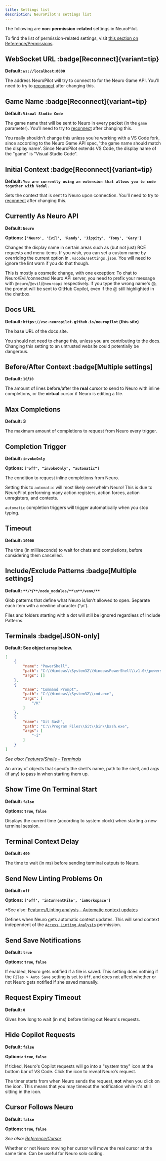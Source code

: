 ```yaml
---
title: Settings list
description: NeuroPilot's settings list
---
```



The following are **non-permission-related** settings in NeuroPilot.

To find the list of permission-related settings, visit [this section on Reference/Permissions](/neuropilot/reference/permissions#non-action-permissions).

## WebSocket URL :badge[Reconnect]{variant=tip}

**Default: `ws://localhost:8000`**

The address NeuroPilot will try to connect to for the Neuro Game API.
You'll need to try to [reconnect](/neuropilot/reference/commands) after changing this.

## Game Name :badge[Reconnect]{variant=tip}

**Default: `Visual Studio Code`**

The game name that will be sent to Neuro in every packet (in the `game` parameter).
You'll need to try to [reconnect](/neuropilot/reference/commands) after changing this.

<Aside>

You really shouldn't change this unless you're working with a VS Code fork, since according to the Neuro Game API spec, 'the game name should match the display name'.
Since NeuroPilot extends VS Code, the display name of the "game" is "Visual Studio Code".

</Aside>

## Initial Context :badge[Reconnect]{variant=tip}

**Default: `You are currently using an extension that allows you to code together with Vedal.`**

Sets the context that is sent to Neuro upon connection.
You'll need to try to [reconnect](/neuropilot/reference/commands) after changing this.

## Currently As Neuro API

**Default: `Neuro`**

**Options: `['Neuro', 'Evil', 'Randy', 'Jippity', 'Tony', 'Gary']`**

Changes the display name in certain areas such as (but not just) RCE requests and menu items.
If you wish, you can set a custom name by overriding the current option in `.vscode/settings.json`.
You will need to ignore the lint warn if you do that though.

<Aside>

This is mostly a cosmetic change, with one exception: To chat to Neuro/Evil/connected Neuro API server, you need to prefix your message with `@neuro`/`@evil`/`@neuroapi` respectively.
If you type the wrong name's @, the prompt will be sent to GitHub Copilot, even if the @ still highlighted in the chatbox.

</Aside>

## Docs URL

**Default: `https://vsc-neuropilot.github.io/neuropilot` (this site)**

The base URL of the docs site.

<Aside type="caution">

You should not need to change this, unless you are contributing to the docs.
Changing this setting to an untrusted website could potentially be dangerous.

</Aside>

## Before/After Context :badge[Multiple settings]

**Default: `10`/`10`**

The amount of lines before/after the **real** cursor to send to Neuro with inline completions, or the **virtual** cursor if Neuro is editing a file.

## Max Completions

**Default: 3**

The maximum amount of completions to request from Neuro every trigger.

## Completion Trigger

**Default: `invokeOnly`**

**Options: `["off", "invokeOnly", "automatic"]`**

The condition to request inline completions from Neuro.

<Aside type="caution">

Setting this to `automatic` will most likely overwhelm Neuro!
This is due to NeuroPilot performing many action registers, action forces, action unregisters, and contexts.

`automatic` completion triggers will trigger automatically when you stop typing.

</Aside>

## Timeout

**Default: `10000`**

The time (in milliseconds) to wait for chats and completions, before considering them cancelled.

## Include/Exclude Patterns :badge[Multiple settings]

**Default: `**/*`/`**/node_modules/**\n**/venv/**`**

Glob patterns that define what Neuro is/isn't allowed to open.
Separate each item with a newline character ('\n').

<Aside>

Files and folders starting with a dot will still be ignored regardless of Include Patterns.

</Aside>

## Terminals :badge[JSON-only]

**Default: See object array below.**

```json
[
    {
        "name": "PowerShell",
        "path": "C:\\Windows\\System32\\WindowsPowerShell\\v1.0\\powershell.exe",
        "args": []
    },
    {
        "name": "Command Prompt",
        "path": "C:\\Windows\\System32\\cmd.exe",
        "args": [
            "/K"
        ]
    },
    {
        "name": "Git Bash",
        "path": "C:\\Program Files\\Git\\bin\\bash.exe",
        "args": [
            "-i"
        ]
    }
]
```

*See also: [Features/Shells - Terminals](/neuropilot/reference/features/shells#terminals)*

An array of objects that specify the shell's name, path to the shell, and args (if any) to pass in when starting them up.

## Show Time On Terminal Start

**Default: `false`**

**Options: `true`, `false`**

Displays the current time (according to system clock) when starting a new terminal session.

## Terminal Context Delay

**Default: `400`**

The time to wait (in ms) before sending terminal outputs to Neuro.

## Send New Linting Problems On

**Default: `off`**

**Options: `['off', 'inCurrentFile', 'inWorkspace']`**

*See also: [Features/Linting analysis - Automatic context updates](/neuropilot/reference/features/linting-analysis#automatic-context-updates)

Defines when Neuro gets automatic context updates. This will send context independent of the [`Access Linting Analysis`](/neuropilot/reference/permissions#linting-analysis) permission.

## Send Save Notifications

**Default: `true`**

**Options: `true`, `false`**

If enabled, Neuro gets notified if a file is saved.
This setting does nothing if the `Files > Auto Save` setting is set to `Off`, and does not affect whether or not Neuro gets notified if she saved manually.

## Request Expiry Timeout

**Default: `0`**

Gives how long to wait (in ms) before timing out Neuro's requests.

## Hide Copilot Requests

**Default: `false`**

**Options: `true`, `false`**

If ticked, Neuro's Copilot requests will go into a "system tray" icon at the bottom bar of VS Code.
Click the icon to reveal Neuro's request.

<Aside>

The timer starts from when Neuro sends the request, **not** when you click on the icon.
This means that you may timeout the notification while it's still sitting in the icon.

</Aside>

## Cursor Follows Neuro

**Default: `false`**

**Options: `true`, `false`**

*See also: [Reference/Cursor](/neuropilot/reference/cursor)*

Whether or not Neuro moving her cursor will move the real cursor at the same time.
Can be useful for Neuro solo coding.
